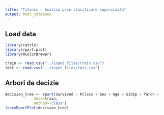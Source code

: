 ```yaml
---
title: "Titanic - Analiza prin clasificare supervizata"
output: html_notebook
---
```


## Load data
```r
library(rattle)
library(rpart.plot)
library(RColorBrewer)

train <- read.csv("../input_files/train.csv")
test <- read.csv("../input_files/test.csv")
```

## Arbori de decizie
```r
decision_tree <- rpart(Survived ~ Pclass + Sex + Age + SibSp + Parch + Fare + Embarked,
             data=train,
             method="class")
fancyRpartPlot(decision_tree)
```

